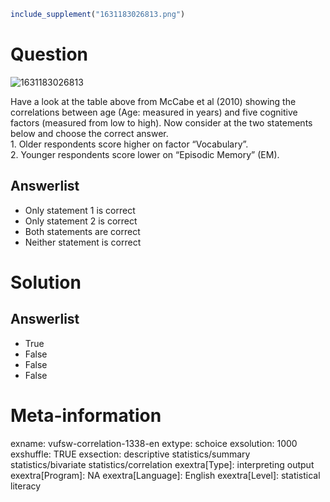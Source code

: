 ```r
include_supplement("1631183026813.png")
```

Question
========
<img src="1631183026813.png" class="fr-fic fr-dii tvcss_2"
alt="1631183026813" />  
  
  
Have a look at the table above from McCabe et al (2010) showing the
correlations between age (Age: measured in years) and five cognitive
factors (measured from low to high). Now consider at the two statements
below and choose the correct answer.  
1. Older respondents score higher on factor "Vocabulary".  
2. Younger respondents score lower on "Episodic Memory" (EM).

Answerlist
----------
* Only statement 1 is correct
* Only statement 2 is correct
* Both statements are correct
* Neither statement is correct

Solution
========










Answerlist
----------
* True
* False
* False
* False

Meta-information
================
exname: vufsw-correlation-1338-en
extype: schoice
exsolution: 1000
exshuffle: TRUE
exsection: descriptive statistics/summary statistics/bivariate statistics/correlation
exextra[Type]: interpreting output
exextra[Program]: NA
exextra[Language]: English
exextra[Level]: statistical literacy

